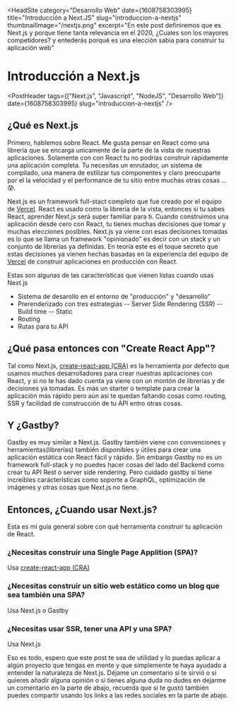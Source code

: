 
<HeadSite
  category="Desarrollo Web"
  date={1608758303995}
  title="Introducción a Next.JS"
  slug="introduccion-a-nextjs"
  thumbnailImage="/nextjs.png"
  excerpt="En este post definiremos que es Next.js y porque tiene tanta relevancia en el 2020, ¿Cuales son los mayores competidores? y entederás porqué es una elección sabia para construir tu aplicación web"
></HeadSite>

# Introducción a Next.js

<PostHeader
  tags={["Next.js", "Javascript", "NodeJS", "Desarrollo Web"]}
  date={1608758303995}
  slug="introduccion-a-nextjs"
/>

## ¿Qué es Next.js

Primero, hablemos sobre React. Me gusta pensar en React como una librería que se
encarga unicamente de la parte de la vista de nuestras aplicaciones. Solamente con con React
tu no podrías construir rápidamente una aplicación completa. Tu necesitas un enrutador, un sistema
de compilado, una manera de estilizar tus componentes y claro preocuparte por el la velocidad y el 
performance de tu sitio entre muchas otras cosas ... 😰.

Next.js es un framework full-stact completo que fue creado por el equipo de [Vercel](https://vercel.com/). 
React es usado como la librería de la vista, entonces si tu sabes React, aprender Next.js será super familiar para ti.
Cuando construimos una aplicación desde cero con React, tu tienes muchas decisiones que tomar y muchas elecciones posibles.
Next.js ya viene con esas decisiones tomadas es lo que se llama un framework "opinionado" es decir con
un stack y un conjunto de librerías ya definidas. En teoría este es el toque secreto que estas decisiones
ya vienen hechas basadas en la experiencia del equipo de [Vercel](https://vercel.com/) de construir aplicaciones
en producción con React.

Estas son algunas de las características que vienen listas cuando usas Next.js

- Sistema de desarollo en el entorno de "producción" y "desarrollo"
- Prerenderizado con tres estrategias
    -- Server Side Rendering (SSR)
    -- Build time
    -- Static
- Routing
- Rutas para tu API

## ¿Qué pasa entonces con "Create React App"?

Tal como Next.js, [create-react-app (CRA)](https://es.reactjs.org/docs/create-a-new-react-app.html) es
la herramienta por defecto que usamos muchos desarrolladores para crear nuestras aplicaciones con React, y
si no te has dado cuenta ya viene con un montón de librerías y de decisiones ya tomadas. Es más un starter
o template para crear la aplicación más rápido pero aún así te quedan faltando cosas como routing, SSR y 
facilidad de construcción de tu API entro otras cosas.

## Y ¿Gastby?

Gastby es muy similar a Next.js. Gastby también viene con convenciones y herramientas(librerías) también
disponibles y útiles para crear una aplicación estática con React fácil y rápido. Sin embargo Gastby no
es un framework full-stack y no puedes hacer cosas del lado del Backend como crear tu API Rest o server 
side rendering. Pero cuidado gastby si tiene increibles carácterísticas como soporte a GraphQL, optimización
de imágenes y otras cosas que Next.js no tiene.

## Entonces, ¿Cuando usar Next.js?

Esta es mi guía general sobre con qué herramienta construir tu aplicación de React.

### ¿Necesitas construir una Single Page Applition (SPA)?

Usa [create-react-app (CRA)](https://es.reactjs.org/docs/create-a-new-react-app.html)

### ¿Necesitas construir un sitio web estático como un blog que sea también una SPA?

Usa Next.js o Gastby

### ¿Necesitas usar SSR, tener una API y una SPA?

Usa Next.js

Eso es todo, espero que este post te sea de utilidad y lo puedas aplicar a 
algún proyecto que tengas en mente y que simplemente te haya ayudado a entender 
la naturaleza de Next.js. Déjame un comentario si te sirvió  o si quieres añadir 
alguna opinión o si tienes alguna duda no dudes en dejarme un comentario 
en la parte de abajo, recuerda que si te gustó también puedes compartir usando los links a 
las redes sociales en la parte de abajo.

<Discuss slug="introduccion-a-nextjs" />
